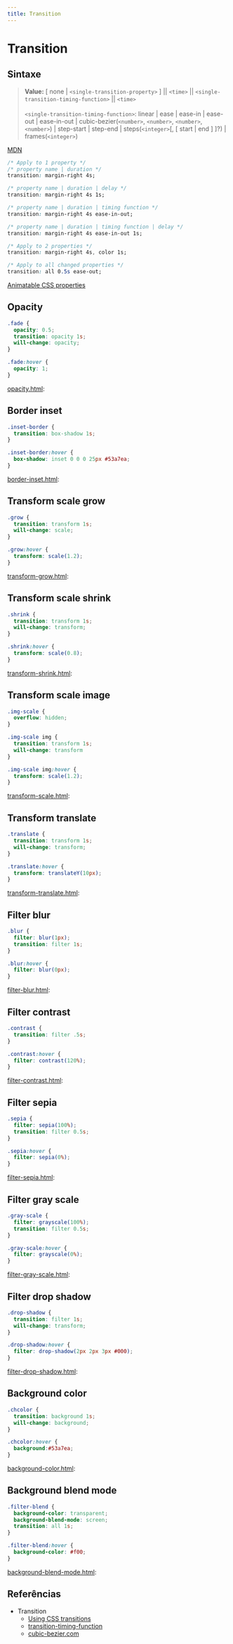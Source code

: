 ```yaml
---
title: Transition
---
```



# Transition

## Sintaxe

> <b>Value:</b> [ none \| `<single-transition-property>` ] \|\| `<time>` \|\| `<single-transition-timing-function>` \|\| `<time>`<br />
> <br />
> `<single-transition-timing-function>`: linear \| ease \| ease-in \| ease-out \| ease-in-out \| cubic-bezier(`<number>`, `<number>`, `<number>`, `<number>`) \| step-start \| step-end \| steps(`<integer>`[, [ start \| end ] ]?) \| frames(`<integer>`)

[MDN](https://developer.mozilla.org/en-US/docs/Web/CSS/transform)

```css
/* Apply to 1 property */
/* property name | duration */
transition: margin-right 4s;

/* property name | duration | delay */
transition: margin-right 4s 1s;

/* property name | duration | timing function */
transition: margin-right 4s ease-in-out;

/* property name | duration | timing function | delay */
transition: margin-right 4s ease-in-out 1s;

/* Apply to 2 properties */
transition: margin-right 4s, color 1s;

/* Apply to all changed properties */
transition: all 0.5s ease-out;
```

[Animatable CSS properties](https://developer.mozilla.org/en-US/docs/Web/CSS/CSS_animated_properties)

## Opacity

```css
.fade {
  opacity: 0.5;
  transition: opacity 1s;
  will-change: opacity;
}

.fade:hover {
  opacity: 1;
}
```

[opacity.html](/lm/codes/css/transition/opacity.html):

<HtmlPreview src="/codes/css/transition/opacity.html" />

## Border inset

```css
.inset-border {
  transition: box-shadow 1s;
}

.inset-border:hover {
  box-shadow: inset 0 0 0 25px #53a7ea;
}
```

[border-inset.html](/lm/codes/css/transition/border-inset.html):

<HtmlPreview src="/codes/css/transition/border-inset.html" />

## Transform scale grow

```css
.grow {
  transition: transform 1s;
  will-change: scale;
}

.grow:hover {
  transform: scale(1.2);
}
```

[transform-grow.html](/lm/codes/css/transition/transform-grow.html):

<HtmlPreview src="/codes/css/transition/transform-grow.html" />

## Transform scale shrink

```css
.shrink {
  transition: transform 1s;
  will-change: transform;
}

.shrink:hover {
  transform: scale(0.8);
}
```

[transform-shrink.html](/lm/codes/css/transition/transform-shrink.html):

<HtmlPreview src="/codes/css/transition/transform-shrink.html" />

## Transform scale image

```css
.img-scale {
  overflow: hidden;
}

.img-scale img {
  transition: transform 1s;
  will-change: transform
}

.img-scale img:hover {
  transform: scale(1.2);
}
```

[transform-scale.html](/lm/codes/css/transition/transform-scale.html):

<HtmlPreview src="/codes/css/transition/transform-scale.html" />

## Transform translate

```css
.translate {
  transition: transform 1s;
  will-change: transform;
}

.translate:hover {
  transform: translateY(10px);
}
```

[transform-translate.html](/lm/codes/css/transition/transform-translate.html):

<HtmlPreview src="/codes/css/transition/transform-translate.html" />

## Filter blur

```css
.blur {
  filter: blur(1px);
  transition: filter 1s;
}

.blur:hover {
  filter: blur(0px);
}
```

[filter-blur.html](/lm/codes/css/transition/filter-blur.html):

<HtmlPreview src="/codes/css/transition/filter-blur.html" />

## Filter contrast

```css
.contrast {
  transition: filter .5s;
}

.contrast:hover {
  filter: contrast(120%);
}
```

[filter-contrast.html](/lm/codes/css/transition/filter-contrast.html):

<HtmlPreview src="/codes/css/transition/filter-contrast.html" />

## Filter sepia

```css
.sepia {
  filter: sepia(100%);
  transition: filter 0.5s;
}

.sepia:hover {
  filter: sepia(0%);
}
```

[filter-sepia.html](/lm/codes/css/transition/filter-sepia.html):

<HtmlPreview src="/codes/css/transition/filter-sepia.html" />

## Filter gray scale

```css
.gray-scale {
  filter: grayscale(100%);
  transition: filter 0.5s;
}

.gray-scale:hover {
  filter: grayscale(0%);
}
```

[filter-gray-scale.html](/lm/codes/css/transition/filter-gray-scale.html):

<HtmlPreview src="/codes/css/transition/filter-gray-scale.html" />

## Filter drop shadow

```css
.drop-shadow {
  transition: filter 1s;
  will-change: transform;
}

.drop-shadow:hover {
  filter: drop-shadow(2px 2px 3px #000);
}
```

[filter-drop-shadow.html](/lm/codes/css/transition/filter-drop-shadow.html):

<HtmlPreview src="/codes/css/transition/filter-drop-shadow.html" />

## Background color

```css
.chcolor {
  transition: background 1s;
  will-change: background;
}

.chcolor:hover {
  background:#53a7ea;
}
```

[background-color.html](/lm/codes/css/transition/background-color.html):

<HtmlPreview src="/codes/css/transition/background-color.html" />

## Background blend mode

```css
.filter-blend {
  background-color: transparent;
  background-blend-mode: screen;
  transition: all 1s;
}

.filter-blend:hover {
  background-color: #f00;
}
```

[background-blend-mode.html](/lm/codes/css/transition/background-blend-mode.html):

<HtmlPreview src="/codes/css/transition/background-blend-mode.html" />

## Referências

- Transition
  - [Using CSS transitions](https://developer.mozilla.org/en-US/docs/Web/CSS/CSS_Transitions/Using_CSS_transitions)
  - [transition-timing-function](https://developer.mozilla.org/en-US/docs/Web/CSS/transition-timing-function)
  - [cubic-bezier.com](http://cubic-bezier.com/)
